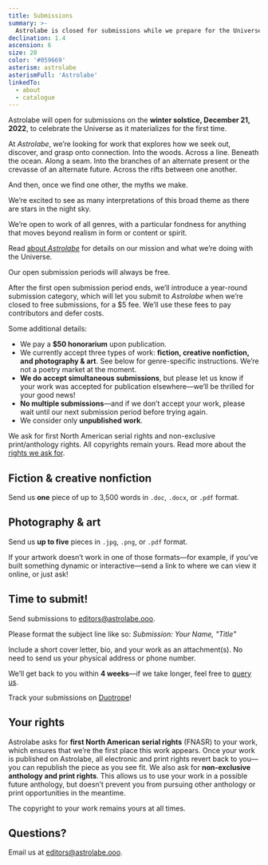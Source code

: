 ```yaml
---
title: Submissions
summary: >-
  Astrolabe is closed for submissions while we prepare for the Universe to materialize. Submissions open on December 21, 2022.
declination: 1.4
ascension: 6
size: 20
color: '#059669'
asterism: astrolabe
asterismFull: 'Astrolabe'
linkedTo:
  - about
  - catalogue
---
```


<Submissions state={false} />

Astrolabe will open for submissions on the **winter solstice, December 21, 2022**, to celebrate the Universe as it
materializes for the first time.

<Break />

At _Astrolabe_, we&rsquo;re looking for work that explores how we seek out, discover, and grasp onto connection. Into
the woods. Across a line. Beneath the ocean. Along a seam. Into the branches of an alternate present or the crevasse of
an alternate future. Across the rifts between one another.

And then, once we find one other, the myths we make.

We&rsquo;re excited to see as many interpretations of this broad theme as there are stars in the night sky.

We&rsquo;re open to work of all genres, with a particular fondness for anything that moves beyond realism in form or
content or spirit.

Read [about *Astrolabe*](/about) for details on our mission and what we&rsquo;re doing with the Universe.

<Break />

Our open submission periods will always be free. 

After the first open submission period ends, we&rsquo;ll introduce a year-round submission category, which will let you
submit to *Astrolabe* when we&rsquo;re closed to free submissions, for a $5 fee. We&rsquo;ll use these fees to pay
contributors and defer costs.

Some additional details:

- We pay a **$50 honorarium** upon publication.
- We currently accept three types of work: **fiction, creative nonfiction, and photography &amp; art**. See below for
  genre-specific instructions. We&rsquo;re not a poetry market at the moment.
- **We do accept simultaneous submissions**, but please let us know if your work was accepted for publication
  elsewhere—we&rsquo;ll be thrilled for your good news!
- **No multiple submissions**—and if we don&rsquo;t accept your work, please wait until our next submission period
  before trying again.
- We consider only **unpublished work**.

We ask for first North American serial rights and non-exclusive print/anthology rights. All copyrights remain yours.
Read more about the [rights we ask for](#your-rights).

## Fiction & creative nonfiction

Send us **one** piece of up to 3,500 words in `.doc`, `.docx`, or `.pdf` format.

## Photography &amp; art

Send us **up to five** pieces in `.jpg`, `.png`, or `.pdf` format. 

If your artwork doesn&rsquo;t work in one of those formats—for example, if you&rsquo;ve built something dynamic or
interactive—send a link to where we can view it online, or just ask!

## Time to submit!

Send submissions to [editors@astrolabe.ooo](mailto:editors@astrolabe.ooo).

Please format the subject line like so: *Submission: Your Name, "Title"*

Include a short cover letter, bio, and your work as an attachment(s). No need to send us your physical address or phone
number.

We&rsquo;ll get back to you within **4 weeks**—if we take longer, feel free to [query us](mailto:editors@astrolabe.ooo).

Track your submissions on [Duotrope](https://duotrope.com/listing/35081/astrolabe)!

## Your rights

Astrolabe asks for **first North American serial rights** (FNASR) to your work, which ensures that we&rsquo;re the first
place this work appears. Once your work is published on Astrolabe, all electronic and print rights revert back to
you—you can republish the piece as you see fit. We also ask for **non-exclusive anthology and print rights**. This
allows us to use your work in a possible future anthology, but doesn&rsquo;t prevent you from pursuing other anthology
or print opportunities in the meantime.

The copyright to your work remains yours at all times.

## Questions?

Email us at [editors@astrolabe.ooo](mailto:editors@astrolabe.ooo).

